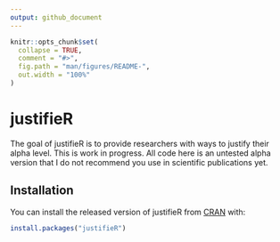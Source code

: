 ```yaml
---
output: github_document
---
```


<!-- README.md is generated from README.Rmd. Please edit that file -->

```r
knitr::opts_chunk$set(
  collapse = TRUE,
  comment = "#>",
  fig.path = "man/figures/README-",
  out.width = "100%"
)
```
# justifieR

<!-- badges: start -->
<!-- badges: end -->

The goal of justifieR is to provide researchers with ways to justify their alpha level. This is work in progress. All code here is an untested alpha version that I do not recommend you use in scientific publications yet. 

## Installation

You can install the released version of justifieR from [CRAN](https://CRAN.R-project.org) with:

``` r
install.packages("justifieR")
```

